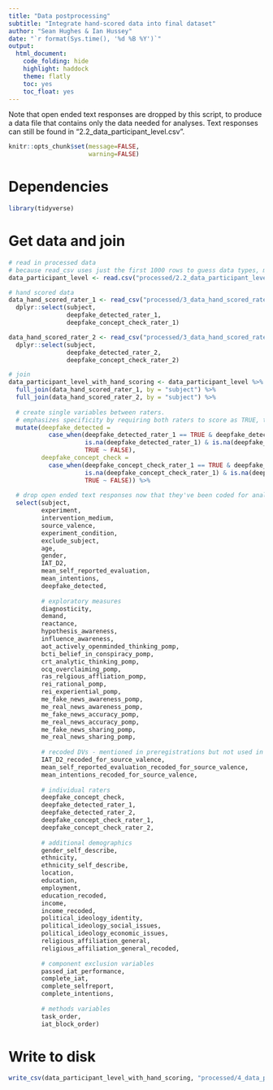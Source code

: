 ```yaml
---
title: "Data postprocessing"
subtitle: "Integrate hand-scored data into final dataset"
author: "Sean Hughes & Ian Hussey"
date: "`r format(Sys.time(), '%d %B %Y')`"
output: 
  html_document:
    code_folding: hide
    highlight: haddock
    theme: flatly
    toc: yes 
    toc_float: yes
---
```


Note that open ended text responses are dropped by this script, to produce a data file that contains only the data needed for analyses. Text responses can still be found in "2.2_data_participant_level.csv".

```r
knitr::opts_chunk$set(message=FALSE,
                      warning=FALSE)
```

# Dependencies

```r

library(tidyverse)

```

# Get data and join

```r

# read in processed data
# because read_csv uses just the first 1000 rows to guess data types, mean_intentions incorrectly parses as logical. so, col types have to be manually specified for all columns.
data_participant_level <- read.csv("processed/2.2_data_participant_level.csv")

# hand scored data
data_hand_scored_rater_1 <- read_csv("processed/3_data_hand_scored_rater_1.csv") %>%
  dplyr::select(subject, 
                deepfake_detected_rater_1, 
                deepfake_concept_check_rater_1)

data_hand_scored_rater_2 <- read_csv("processed/3_data_hand_scored_rater_2.csv") %>%
  dplyr::select(subject, 
                deepfake_detected_rater_2, 
                deepfake_concept_check_rater_2)

# join
data_participant_level_with_hand_scoring <- data_participant_level %>%
  full_join(data_hand_scored_rater_1, by = "subject") %>%
  full_join(data_hand_scored_rater_2, by = "subject") %>%
  
  # create single variables between raters. 
  # emphasizes specificity by requiring both raters to score as TRUE, therefore providing a more severe test of learning even in those who were aware.
  mutate(deepfake_detected = 
           case_when(deepfake_detected_rater_1 == TRUE & deepfake_detected_rater_2 == TRUE ~ TRUE,
                     is.na(deepfake_detected_rater_1) & is.na(deepfake_detected_rater_2) ~ NA,
                     TRUE ~ FALSE),
         deepfake_concept_check = 
           case_when(deepfake_concept_check_rater_1 == TRUE & deepfake_concept_check_rater_2 == TRUE ~ TRUE,
                     is.na(deepfake_concept_check_rater_1) & is.na(deepfake_concept_check_rater_2) ~ NA,
                     TRUE ~ FALSE)) %>%
  
  # drop open ended text responses now that they've been coded for analysis
  select(subject, 
         experiment, 
         intervention_medium, 
         source_valence, 
         experiment_condition, 
         exclude_subject,
         age, 
         gender,
         IAT_D2, 
         mean_self_reported_evaluation, 
         mean_intentions,
         deepfake_detected,
         
         # exploratory measures
         diagnosticity, 
         demand, 
         reactance, 
         hypothesis_awareness, 
         influence_awareness, 
         aot_actively_openminded_thinking_pomp, 
         bcti_belief_in_conspiracy_pomp, 
         crt_analytic_thinking_pomp, 
         ocq_overclaiming_pomp, 
         ras_relgious_affliation_pomp, 
         rei_rational_pomp, 
         rei_experiential_pomp, 
         me_fake_news_awareness_pomp, 
         me_real_news_awareness_pomp, 
         me_fake_news_accuracy_pomp, 
         me_real_news_accuracy_pomp, 
         me_fake_news_sharing_pomp, 
         me_real_news_sharing_pomp,
         
         # recoded DVs - mentioned in preregistrations but not used in my (more appropriate) reworked analyses. 
         IAT_D2_recoded_for_source_valence,
         mean_self_reported_evaluation_recoded_for_source_valence,
         mean_intentions_recoded_for_source_valence,
         
         # individual raters
         deepfake_concept_check,
         deepfake_detected_rater_1,
         deepfake_detected_rater_2,
         deepfake_concept_check_rater_1,
         deepfake_concept_check_rater_2,
         
         # additional demographics
         gender_self_describe,
         ethnicity,
         ethnicity_self_describe,
         location,
         education, 
         employment, 
         education_recoded, 
         income, 
         income_recoded, 
         political_ideology_identity, 
         political_ideology_social_issues, 
         political_ideology_economic_issues, 
         religious_affiliation_general, 
         religious_affiliation_general_recoded,
         
         # component exclusion variables
         passed_iat_performance, 
         complete_iat, 
         complete_selfreport,
         complete_intentions,
         
         # methods variables
         task_order, 
         iat_block_order)

```

# Write to disk

```r

write_csv(data_participant_level_with_hand_scoring, "processed/4_data_participant_level_with_hand_scoring.csv")
  
```



